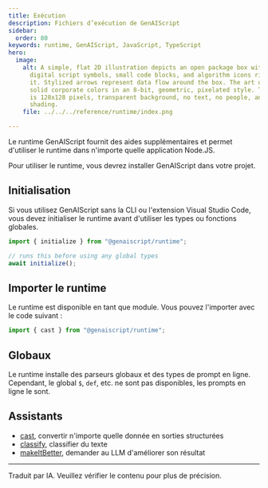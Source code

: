 ```yaml
---
title: Exécution
description: Fichiers d’exécution de GenAIScript
sidebar:
  order: 80
keywords: runtime, GenAIScript, JavaScript, TypeScript
hero:
  image:
    alt: A simple, flat 2D illustration depicts an open package box with basic
      digital script symbols, small code blocks, and algorithm icons rising from
      it. Stylized arrows represent data flow around the box. The art uses five
      solid corporate colors in an 8-bit, geometric, pixelated style. The image
      is 128x128 pixels, transparent background, no text, no people, and no
      shading.
    file: ../../../reference/runtime/index.png

---
```



Le runtime GenAIScript fournit des aides supplémentaires et permet d'utiliser le runtime dans n'importe quelle application Node.JS.

Pour utiliser le runtime, vous devrez installer GenAIScript dans votre projet.

<PackageManagers pkg="@genaiscript/runtime" dev />

## Initialisation

Si vous utilisez GenAIScript sans la CLI ou l'extension Visual Studio Code, vous devez initialiser le runtime avant d'utiliser les types ou fonctions globales.

```js
import { initialize } from "@genaiscript/runtime";

// runs this before using any global types
await initialize();
```

## Importer le runtime

Le runtime est disponible en tant que module. Vous pouvez l'importer avec le code suivant :

```js
import { cast } from "@genaiscript/runtime";
```

## Globaux

Le runtime installe des parseurs globaux et des types de prompt en ligne. Cependant, le global `$`, `def`, etc. ne sont pas disponibles, les prompts en ligne le sont.

## Assistants

* [cast](../../../reference/reference/runtime/cast/), convertir n'importe quelle donnée en sorties structurées
* [classify](../../../reference/reference/runtime/classify/), classifier du texte
* [makeItBetter](../../../reference/reference/runtime/make-it-better/), demander au LLM d'améliorer son résultat

<hr />

Traduit par IA. Veuillez vérifier le contenu pour plus de précision.
